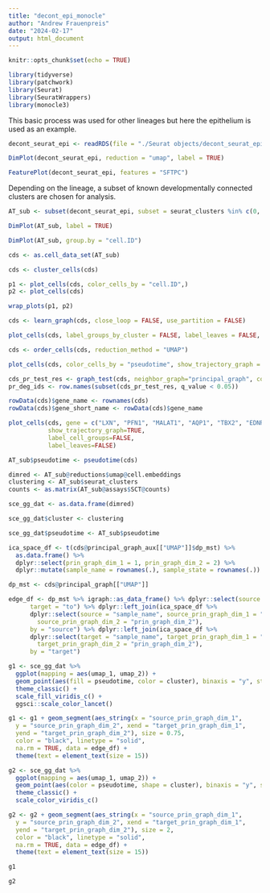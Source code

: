 ```yaml
---
title: "decont_epi_monocle"
author: "Andrew Frauenpreis"
date: "2024-02-17"
output: html_document
---
```


```r
knitr::opts_chunk$set(echo = TRUE)
```
```r
library(tidyverse)
library(patchwork)
library(Seurat)
library(SeuratWrappers)
library(monocle3)
```
  
This basic process was used for other lineages but here the epithelium
is used as an example.
  
```r
decont_seurat_epi <- readRDS(file = "./Seurat objects/decont_seurat_epi_reintegrated.rds")
```

```r
DimPlot(decont_seurat_epi, reduction = "umap", label = TRUE)

FeaturePlot(decont_seurat_epi, features = "SFTPC")
```
  
Depending on the lineage, a subset of known developmentally connected clusters are
chosen for analysis.
  
```r
AT_sub <- subset(decont_seurat_epi, subset = seurat_clusters %in% c(0, 1, 2, 3))

DimPlot(AT_sub, label = TRUE)

DimPlot(AT_sub, group.by = "cell.ID")
```
  
```r
cds <- as.cell_data_set(AT_sub)

cds <- cluster_cells(cds)

p1 <- plot_cells(cds, color_cells_by = "cell.ID",)
p2 <- plot_cells(cds)

wrap_plots(p1, p2)

cds <- learn_graph(cds, close_loop = FALSE, use_partition = FALSE)

plot_cells(cds, label_groups_by_cluster = FALSE, label_leaves = FALSE, label_branch_points = FALSE)

cds <- order_cells(cds, reduction_method = "UMAP")

plot_cells(cds, color_cells_by = "pseudotime", show_trajectory_graph = TRUE)
```

```r
cds_pr_test_res <- graph_test(cds, neighbor_graph="principal_graph", cores=1)
pr_deg_ids <- row.names(subset(cds_pr_test_res, q_value < 0.05))

rowData(cds)$gene_name <- rownames(cds)
rowData(cds)$gene_short_name <- rowData(cds)$gene_name
```

```r
plot_cells(cds, gene = c("LXN", "PFN1", "MALAT1", "AQP1", "TBX2", "EDNRB"),
           show_trajectory_graph=TRUE,
           label_cell_groups=FALSE,
           label_leaves=FALSE)
```

```r
AT_sub$pseudotime <- pseudotime(cds)
```

```r
dimred <- AT_sub@reductions$umap@cell.embeddings
clustering <- AT_sub$seurat_clusters
counts <- as.matrix(AT_sub@assays$SCT@counts)

sce_gg_dat <- as.data.frame(dimred)

sce_gg_dat$cluster <- clustering

sce_gg_dat$pseudotime <- AT_sub$pseudotime

ica_space_df <- t(cds@principal_graph_aux[["UMAP"]]$dp_mst) %>% 
  as.data.frame() %>% 
  dplyr::select(prin_graph_dim_1 = 1, prin_graph_dim_2 = 2) %>% 
  dplyr::mutate(sample_name = rownames(.), sample_state = rownames(.))

dp_mst <- cds@principal_graph[["UMAP"]]

edge_df <- dp_mst %>% igraph::as_data_frame() %>% dplyr::select(source = "from", 
      target = "to") %>% dplyr::left_join(ica_space_df %>% 
      dplyr::select(source = "sample_name", source_prin_graph_dim_1 = "prin_graph_dim_1", 
        source_prin_graph_dim_2 = "prin_graph_dim_2"), 
      by = "source") %>% dplyr::left_join(ica_space_df %>% 
      dplyr::select(target = "sample_name", target_prin_graph_dim_1 = "prin_graph_dim_1", 
        target_prin_graph_dim_2 = "prin_graph_dim_2"), 
      by = "target")

g1 <- sce_gg_dat %>% 
  ggplot(mapping = aes(umap_1, umap_2)) +
  geom_point(aes(fill = pseudotime, color = cluster), binaxis = "y", stackdir = "center", alpha = 1, shape = 21) +
  theme_classic() +
  scale_fill_viridis_c() +
  ggsci::scale_color_lancet()

g1 <- g1 + geom_segment(aes_string(x = "source_prin_graph_dim_1", 
  y = "source_prin_graph_dim_2", xend = "target_prin_graph_dim_1", 
  yend = "target_prin_graph_dim_2"), size = 0.75, 
  color = "black", linetype = "solid", 
  na.rm = TRUE, data = edge_df) +
  theme(text = element_text(size = 15))

g2 <- sce_gg_dat %>% 
  ggplot(mapping = aes(umap_1, umap_2)) +
  geom_point(aes(color = pseudotime, shape = cluster), binaxis = "y", stackdir = "center", alpha = 1) +
  theme_classic() +
  scale_color_viridis_c()

g2 <- g2 + geom_segment(aes_string(x = "source_prin_graph_dim_1", 
  y = "source_prin_graph_dim_2", xend = "target_prin_graph_dim_1", 
  yend = "target_prin_graph_dim_2"), size = 2, 
  color = "black", linetype = "solid", 
  na.rm = TRUE, data = edge_df) +
  theme(text = element_text(size = 15))

g1

g2
```